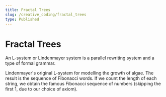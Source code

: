 ```yaml
---
title: Fractal Trees
slug: /creative_coding/fractal_trees
type: Published
---
```



# Fractal Trees

<Suspense>
  <Preview />
</Suspense>

An L-system or Lindenmayer system is a parallel rewriting system and a type of formal grammar.

Lindenmayer's original L-system for modelling the growth of algae. The result is the sequence of Fibonacci words. If we count the length of each string, we obtain the famous Fibonacci sequence of numbers (skipping the first 1, due to our choice of axiom).
